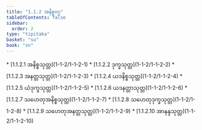 ```yaml
---
title: "1.1.2 အနိစ္စဝဂ္ဂ"
tableOfContents: false
sidebar:
  order: 2
type: "tipitaka"
basket: "su"
book: "sn"
---
```



<DynamicBreadcrumb />



<TableOfContents book="sn" section="1.1.2">
* [1.1.2.1 အနိစ္စသုတ္တ](1-1-2/1-1-2-1)
* [1.1.2.2 ဒုက္ခသုတ္တ](1-1-2/1-1-2-2)
* [1.1.2.3 အနတ္တသုတ္တ](1-1-2/1-1-2-3)
* [1.1.2.4 ယဒနိစ္စသုတ္တ](1-1-2/1-1-2-4)
* [1.1.2.5 ယံဒုက္ခသုတ္တ](1-1-2/1-1-2-5)
* [1.1.2.6 ယဒနတ္တာသုတ္တ](1-1-2/1-1-2-6)
* [1.1.2.7 သဟေတုအနိစ္စသုတ္တ](1-1-2/1-1-2-7)
* [1.1.2.8 သဟေတုဒုက္ခသုတ္တ](1-1-2/1-1-2-8)
* [1.1.2.9 သဟေတုအနတ္တသုတ္တ](1-1-2/1-1-2-9)
* [1.1.2.10 အာနန္ဒသုတ္တ](1-1-2/1-1-2-10)
</TableOfContents>